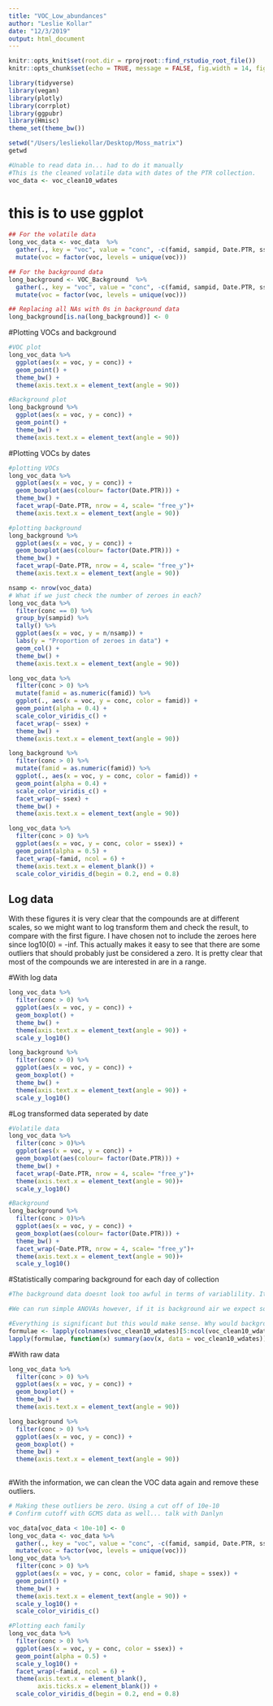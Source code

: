 ```yaml
---
title: "VOC_Low_abundances"
author: "Leslie Kollar"
date: "12/3/2019"
output: html_document
---
```


```r
knitr::opts_knit$set(root.dir = rprojroot::find_rstudio_root_file())
knitr::opts_chunk$set(echo = TRUE, message = FALSE, fig.width = 14, fig.height = 4)
```

```r
library(tidyverse)
library(vegan)
library(plotly)
library(corrplot)
library(ggpubr)
library(Hmisc)
theme_set(theme_bw())

setwd("/Users/lesliekollar/Desktop/Moss_matrix")
getwd
```

```r
#Unable to read data in... had to do it manually
#This is the cleaned volatile data with dates of the PTR collection.
voc_data <- voc_clean10_wdates
```

# this is to use ggplot
```r
## For the volatile data
long_voc_data <- voc_data  %>% 
  gather(., key = "voc", value = "conc", -c(famid, sampid, Date.PTR, ssex))%>% 
  mutate(voc = factor(voc, levels = unique(voc)))

## For the background data
long_background <- VOC_Background  %>% 
  gather(., key = "voc", value = "conc", -c(famid, sampid, Date.PTR, ssex))%>% 
  mutate(voc = factor(voc, levels = unique(voc)))

## Replacing all NAs with 0s in background data
long_background[is.na(long_background)] <- 0
```

#Plotting VOCs and background
```r
#VOC plot
long_voc_data %>% 
  ggplot(aes(x = voc, y = conc)) + 
  geom_point() +
  theme_bw() + 
  theme(axis.text.x = element_text(angle = 90))

#Background plot
long_background %>% 
  ggplot(aes(x = voc, y = conc)) + 
  geom_point() +
  theme_bw() + 
  theme(axis.text.x = element_text(angle = 90))
```


#Plotting VOCs by dates
```r
#plotting VOCs
long_voc_data %>% 
  ggplot(aes(x = voc, y = conc)) + 
  geom_boxplot(aes(colour= factor(Date.PTR))) +
  theme_bw() + 
  facet_wrap(~Date.PTR, nrow = 4, scale= "free_y")+
  theme(axis.text.x = element_text(angle = 90))

#plotting background
long_background %>% 
  ggplot(aes(x = voc, y = conc)) + 
  geom_boxplot(aes(colour= factor(Date.PTR))) +
  theme_bw() + 
  facet_wrap(~Date.PTR, nrow = 4, scale= "free_y")+
  theme(axis.text.x = element_text(angle = 90))
```


```r
nsamp <- nrow(voc_data)
# What if we just check the number of zeroes in each?
long_voc_data %>% 
  filter(conc == 0) %>% 
  group_by(sampid) %>% 
  tally() %>% 
  ggplot(aes(x = voc, y = n/nsamp)) +
  labs(y = "Proportion of zeroes in data") +
  geom_col() +
  theme_bw() + 
  theme(axis.text.x = element_text(angle = 90))
```

```r
long_voc_data %>% 
  filter(conc > 0) %>% 
  mutate(famid = as.numeric(famid)) %>% 
  ggplot(., aes(x = voc, y = conc, color = famid)) +
  geom_point(alpha = 0.4) +
  scale_color_viridis_c() +
  facet_wrap(~ ssex) +
  theme_bw() +
  theme(axis.text.x = element_text(angle = 90))

long_background %>% 
  filter(conc > 0) %>% 
  mutate(famid = as.numeric(famid)) %>% 
  ggplot(., aes(x = voc, y = conc, color = famid)) +
  geom_point(alpha = 0.4) +
  scale_color_viridis_c() +
  facet_wrap(~ ssex) +
  theme_bw() +
  theme(axis.text.x = element_text(angle = 90))
```


```r
long_voc_data %>% 
  filter(conc > 0) %>% 
  ggplot(aes(x = voc, y = conc, color = ssex)) +
  geom_point(alpha = 0.5) +
  facet_wrap(~famid, ncol = 6) +
  theme(axis.text.x = element_blank()) +
  scale_color_viridis_d(begin = 0.2, end = 0.8)
```

## Log data

With these figures it is very clear that the compounds are at different scales, so we might want to log transform them and check the result, to compare with the first figure. I have chosen not to include the zeroes here since log10(0) = -inf. This actually makes it easy to see that there are some outliers that should probably just be considered a zero. It is pretty clear that most of the compounds we are interested in are in a range.


#With log data
```r
long_voc_data %>% 
  filter(conc > 0) %>%
  ggplot(aes(x = voc, y = conc)) + 
  geom_boxplot() +
  theme_bw() + 
  theme(axis.text.x = element_text(angle = 90)) +
  scale_y_log10()

long_background %>% 
  filter(conc > 0) %>%
  ggplot(aes(x = voc, y = conc)) + 
  geom_boxplot() +
  theme_bw() + 
  theme(axis.text.x = element_text(angle = 90)) +
  scale_y_log10()
```
#Log transformed data seperated by date
```r
#Volatile data
long_voc_data %>% 
  filter(conc > 0)%>%
  ggplot(aes(x = voc, y = conc)) + 
  geom_boxplot(aes(colour= factor(Date.PTR))) +
  theme_bw() + 
  facet_wrap(~Date.PTR, nrow = 4, scale= "free_y")+
  theme(axis.text.x = element_text(angle = 90))+
  scale_y_log10()

#Background
long_background %>%
  filter(conc > 0)%>%
  ggplot(aes(x = voc, y = conc)) + 
  geom_boxplot(aes(colour= factor(Date.PTR))) +
  theme_bw() + 
  facet_wrap(~Date.PTR, nrow = 4, scale= "free_y")+
  theme(axis.text.x = element_text(angle = 90))+
  scale_y_log10() 
```  

#Statistically comparing background for each day of collection
```r
#The background data doesnt look too awful in terms of variablility. It may be work while to run an anovoa comparing dates for each compond

#We can run simple ANOVAs however, if it is background air we expect some variation with different people being around are other variables that change daily. These backgrounds are meant to account for variances in the lab air. However, I think these are important to eye-ball to check the machine. The samples that did not run well on certain dates should have really weird background air too...It is more important to compare these weird dates with their bakcgrounds for machine error. 

#Everything is significant but this would make sense. Why would background air be the same for each date?
formulae <- lapply(colnames(voc_clean10_wdates)[5:ncol(voc_clean10_wdates)], function(x) as.formula(paste0(x, " ~ Date.PTR")))
lapply(formulae, function(x) summary(aov(x, data = voc_clean10_wdates)))
```

#With raw data
```r
long_voc_data %>% 
  filter(conc > 0) %>%
  ggplot(aes(x = voc, y = conc)) + 
  geom_boxplot() +
  theme_bw() + 
  theme(axis.text.x = element_text(angle = 90)) 

long_background %>% 
  filter(conc > 0) %>%
  ggplot(aes(x = voc, y = conc)) + 
  geom_boxplot() +
  theme_bw() + 
  theme(axis.text.x = element_text(angle = 90)) 
  
```

#With the information, we can clean the VOC data again and remove these outliers.
```r
# Making these outliers be zero. Using a cut off of 10e-10
# Confirm cutoff with GCMS data as well... talk with Danlyn

voc_data[voc_data < 10e-10] <- 0
long_voc_data <- voc_data %>% 
  gather(., key = "voc", value = "conc", -c(famid, sampid, Date.PTR, ssex)) %>% 
  mutate(voc = factor(voc, levels = unique(voc)))
long_voc_data %>% 
  filter(conc > 0) %>% 
  ggplot(aes(x = voc, y = conc, color = famid, shape = ssex)) + 
  geom_point() +
  theme_bw() + 
  theme(axis.text.x = element_text(angle = 90)) +
  scale_y_log10() +
  scale_color_viridis_c()
```


```r
#Plotting each family
long_voc_data %>% 
  filter(conc > 0) %>% 
  ggplot(aes(x = voc, y = conc, color = ssex)) +
  geom_point(alpha = 0.5) +
  scale_y_log10() +
  facet_wrap(~famid, ncol = 6) +
  theme(axis.text.x = element_blank(),
        axis.ticks.x = element_blank()) +
  scale_color_viridis_d(begin = 0.2, end = 0.8)
```




